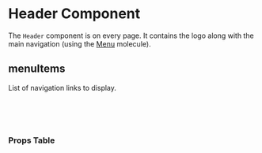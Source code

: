 

<Meta of={HeaderStories} />

# Header Component

The `Header` component is on every page. It contains the logo along with the main navigation (using the [Menu](?path=/docs/molecules-menu--docs) molecule).

<Canvas of={HeaderStories.Default} />

## menuItems

List of navigation links to display.

<br />
<br />
<br />

### Props Table

<ArgTypes />

